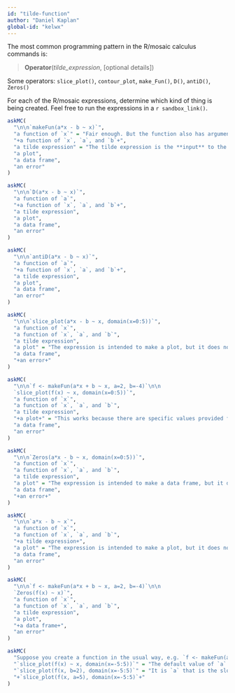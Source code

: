 ```yaml
---
id: "tilde-function"
author: "Daniel Kaplan"
global-id: "kelwx"
---
```



The most common programming pattern in the R/mosaic calculus commands is:

> **Operator**(*tilde_expression*, [optional details])

Some operators: `slice_plot()`, `contour_plot`, `make_Fun()`, `D()`, `antiD()`, `Zeros()`

For each of the R/mosaic expressions, determine which kind of thing is being created. Feel free to run the expressions in a `r sandbox_link()`.


```r
askMC(
  "\n\n`makeFun(a*x - b ~ x)`",
  "a function of `x`" = "Fair enough. But the function also has arguments `a` and `b` ",
  "+a function of `x`, `a`, and `b`+",
  "a tilde expression" = "The tilde expression is the **input** to the operator. The operator translates the tilde expression into something else.",
  "a plot",
  "a data frame",
  "an error"
)
```

```r
askMC(
  "\n\n`D(a*x - b ~ x)`",
  "a function of `a`",
  "+a function of `x`, `a`, and `b`+",
  "a tilde expression",
  "a plot",
  "a data frame",
  "an error"
)
```

```r
askMC(
  "\n\n`antiD(a*x - b ~ x)`",
  "a function of `a`",
  "+a function of `x`, `a`, and `b`+",
  "a tilde expression",
  "a plot",
  "a data frame",
  "an error"
)
```

```r
askMC(
  "\n\n`slice_plot(a*x - b ~ x, domain(x=0:5))`",
  "a function of `x`",
  "a function of `x`, `a`, and `b`",
  "a tilde expression",
  "a plot" = "The expression is intended to make a plot, but it does not work. Specific numerical values would need to be provided for `a` and `b`. You could have provided numerical values to `a` and `b` by assigning them in previous statements. If that is  what you had in mind, you deserve full credit.",
  "a data frame",
  "+an error+" 
)
```

```r
askMC(
  "\n\n`f <- makeFun(a*x + b ~ x, a=2, b=-4)`\n\n
  `slice_plot(f(x) ~ x, domain(x=0:5))`",
  "a function of `x`",
  "a function of `x`, `a`, and `b`",
  "a tilde expression",
  "+a plot+" = "This works because there are specific values provided for the `a` and `b` parameters.",
  "a data frame",
  "an error"
)
```

```r
askMC(
  "\n\n`Zeros(a*x - b ~ x, domain(x=0:5))`",
  "a function of `x`",
  "a function of `x`, `a`, and `b`",
  "a tilde expression",
  "a plot" = "The expression is intended to make a data frame, but it does not work. Specific numerical values would need to be provided for `a` and `b`.",
  "a data frame",
  "+an error+"
)
```

```r
askMC(
  "\n\n`a*x - b ~ x`",
  "a function of `x`",
  "a function of `x`, `a`, and `b`",
  "+a tilde expression+",
  "a plot" = "The expression is intended to make a plot, but it does not work. Specific numerical values would need to be provided for `a` and `b`.",
  "a data frame",
  "an error"
)
```

```r
askMC(
  "\n\n`f <- makeFun(a*x + b ~ x, a=2, b=-4)`\n\n
  `Zeros(f(x) ~ x)`",
  "a function of `x`",
  "a function of `x`, `a`, and `b`",
  "a tilde expression",
  "a plot",
  "+a data frame+",
  "an error"
)
```

```r
askMC(
  "Suppose you create a function in the usual way, e.g. `f <- makeFun(a*x + b ~ x, a=2, b=-4)`. Which of the following will plot a straight-line function with a slope of 5.",
  "`slice_plot(f(x) ~ x, domain(x=-5:5))`" = "The default value of `a` is 2, so the line would have a slope of 2.",
  "`slice_plot(f(x, b=2), domain(x=-5:5)`" = "It is `a` that is the slope parameter.",
  "+`slice_plot(f(x, a=5), domain(x=-5:5)`+"
)
```



